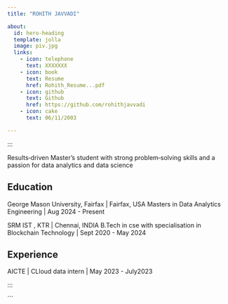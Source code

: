 ---
title: "ROHITH JAVVADI"

about:
  id: hero-heading
  template: jolla
  image: piv.jpg
  links:
    - icon: telephone
      text: XXXXXXX
    - icon: book
      text: Resume
      href: Rohith_Resume...pdf
    - icon: github
      text: Github
      href: https://github.com/rohithjavvadi
    - icon: cake
      text: 06/11/2003

---


 :::

 Results‑driven Master’s student with strong problem‑solving skills and a passion for data analytics and data science

## Education

George Mason University, Fairfax | Fairfax, USA
Masters in Data Analytics Engineering | Aug 2024 - Present

SRM IST , KTR | Chennai, INDIA
B.Tech in cse with specialisation in Blockchain Technology | Sept 2020 - May 2024


## Experience

AICTE | CLloud data intern | May 2023 - July2023


:::


```

